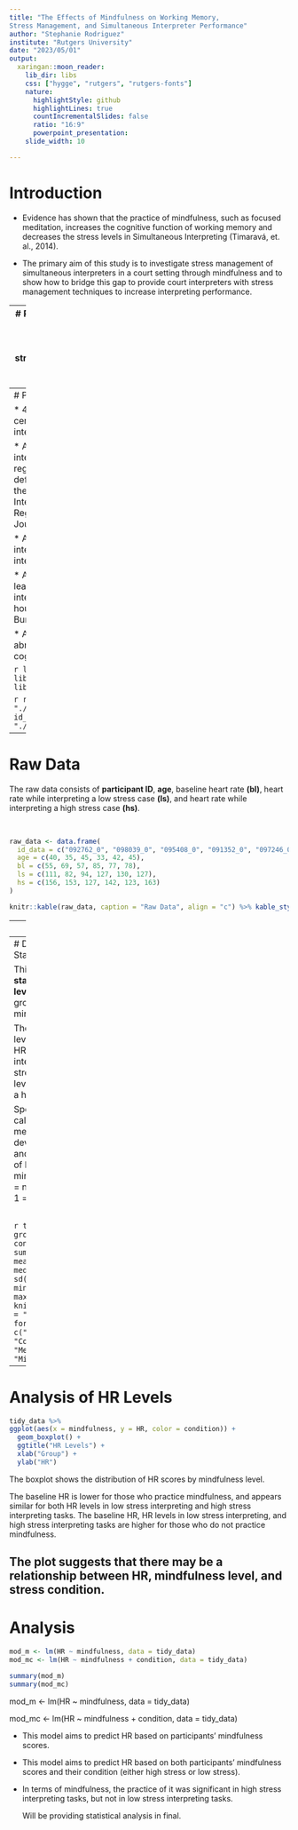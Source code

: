 ```yaml
---
title: "The Effects of Mindfulness on Working Memory, 
Stress Management, and Simultaneous Interpreter Performance"
author: "Stephanie Rodriguez"
institute: "Rutgers University"
date: "2023/05/01"
output:
  xaringan::moon_reader:
    lib_dir: libs
    css: ["hygge", "rutgers", "rutgers-fonts"]
    nature:
      highlightStyle: github
      highlightLines: true
      countIncrementalSlides: false
      ratio: "16:9"
      powerpoint_presentation:
    slide_width: 10

---
```

# Introduction

* Evidence has shown that the practice of mindfulness, such as focused meditation, increases the cognitive function of working memory and decreases the stress levels in Simultaneous Interpreting (Timaravá, et. al., 2014). 

* The primary aim of this study is to investigate stress management of simultaneous interpreters in a court setting through mindfulness and to show how to bridge this gap to provide court interpreters with stress management techniques to increase interpreting performance. 

---
# Research Questions & Hypothesis
(1) Do professional court interpreters who practice mindfulness experience lower stress levels when interpreting for a highly sensitive case that may cause VT?

(2) Do professional court interpreters who practice mindfulness meditation have increased working memory and experience less interpreting production errors than those who do not? 

First, it is hypothesized that practice mindfulness through focused meditation may decrease the presence of stress while completing the task of interpreting and may prevent the susceptibility of VT. 

Second, we predict that although an interpreter advantage in WM is evidenced in a majority of studies, professional court interpreters who practice mindfulness show an increased WM skillset than professional court interpreters who do not practice mindfulness meditation. 


---
# Participants

* 40 adults all New Jersey state-certified Spanish-English court interpreters. 

* All participants demonstrated court interpreting classification levels for registered interpreters, which is defined having successfully passed the New Jersey State Court Interpreters  exam by scoring either Registered-Master or Registered-Journey. 

* All participants are staff court interpreters or contract court interpreters.

* All participants had completed at least 40 hours of professional court interpreting, as this is the advised hours of training required by the U.S. Bureau of Labor Statistics. 

* All participants showed no signs of abnormal speech, language, cognitive, hearing, or visual function. 

```r
library(tidyverse)
library(knitr)
library(kableExtra)
library(dplyr)
library(latex2exp)
```

```r
read_csv(file = "./raw_data/mindfullness_data.csv")
id_data <- read_csv(file = "./raw_data/mindfullness_data.csv")
```

---
# Raw Data

The raw data consists of **participant ID**, **age**, baseline heart rate **(bl)**, heart rate while interpreting a low stress case **(ls)**, and heart rate while interpreting a high stress case **(hs)**.

<br>

```r

raw_data <- data.frame(
  id_data = c("092762_0", "098039_0", "095408_0", "091352_0", "097246_0", "094819_0"),
  age = c(40, 35, 45, 33, 42, 45),
  bl = c(55, 69, 57, 85, 77, 78),
  ls = c(111, 82, 94, 127, 130, 127),
  hs = c(156, 153, 127, 142, 123, 163)
)

knitr::kable(raw_data, caption = "Raw Data", align = "c") %>% kable_styling(latex_options = c("centered"))
```

---
# Tidy Data

This represents the tidy data with each row containing information about the participants **mindfulness, age, baseline heart rate, heart rate while interpreting a low stress case, and heart rate while interpreting a high stress case**. The mindfulness column was created by separating the participants by 0 (not practicing mindfulness), and 1 (practicing mindfulness). 

The **mindfulness** column was created by separating the original **id** column into two parts using the underscore character as a separator. 

Below is displayed the first 6 rows and the last 6 rows of the data. 
```r

tidy_data <-(id_data) %>% 
    pivot_longer(cols = -c(id, age), names_to = "condition", values_to = "HR") %>%
  separate(id, c("id", "mindfulness"), sep = "_") 

view(tidy_data)

knitr::kable(rbind(head(tidy_data, 3), tail(tidy_data, 3)), align = "c", col.names = c("Participant", "Mindfulness", "Age", "Condition", "HR"))

```

---
# Descriptive Statistics

This is the **descriptive stats for the HR levels (HR)** variable, grouped by the mindfulness variable. 

The three different HR levels are 1) Baseline HR, 2) HR level while interpreting a low stress task, and 3) HR level while interpreting a high stress task.

Specifically, it calculates the mean, median, standard deviation, minimum, and maximum values of LS for each mindfulness group (0 = no mindfulness and 1 = mindfulness).

<br>

```r
tidy_data %>% 
  group_by(mindfulness, condition) %>%
  summarise(
    mean_hr = mean(HR),
    median_hr = median(HR),
    sd_hr = sd(HR),
    min_hr = min(HR),
    max_hr = max(HR),
  ) %>%
  knitr::kable(
    caption = "Descriptive Stats for HR", col.names = c("Mindfulness", "Condition", "Mean", "Median", "SD", "Min", "Max")
  )
```


---
# Analysis of HR Levels

```r
tidy_data %>% 
ggplot(aes(x = mindfulness, y = HR, color = condition)) +
  geom_boxplot() +
  ggtitle("HR Levels") +
  xlab("Group") +
  ylab("HR")


```

The boxplot shows the distribution of HR scores by mindfulness level. 

The baseline HR is lower for those who practice mindfulness, and appears similar for both HR levels in low stress interpreting and high stress interpreting tasks. The baseline HR, HR levels in low stress interpreting, and high stress interpreting tasks are higher for those who do not practice mindfulness.

The plot suggests that there may be a relationship between HR, mindfulness level, and stress condition.
---
# Analysis 

```r
mod_m <- lm(HR ~ mindfulness, data = tidy_data)
mod_mc <- lm(HR ~ mindfulness + condition, data = tidy_data)

summary(mod_m)
summary(mod_mc)
```

mod_m <- lm(HR ~ mindfulness, data = tidy_data)

mod_mc <- lm(HR ~ mindfulness + condition, data = tidy_data)

* This model aims to predict HR based on participants' mindfulness scores.

* This model aims to predict HR based on both participants' mindfulness scores and their condition (either high stress or low stress).

* In terms of mindfulness, the practice of it was significant in high stress interpreting tasks, but not in low stress interpreting tasks. 

    Will be providing statistical analysis in final. 

